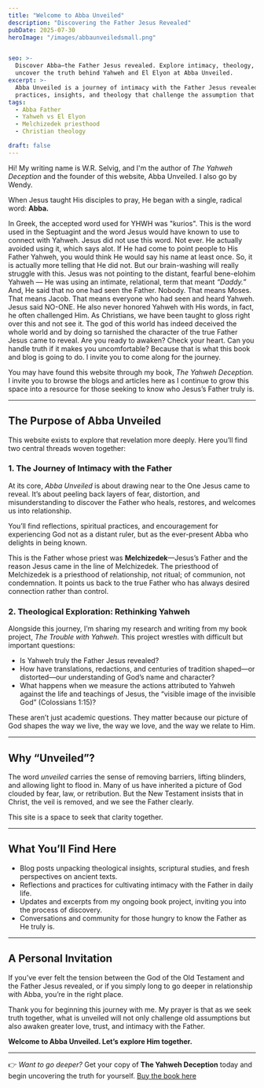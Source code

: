 ```yaml
---
title: "Welcome to Abba Unveiled"
description: "Discovering the Father Jesus Revealed"
pubDate: 2025-07-30
heroImage: "/images/abbaunveiledsmall.png" 


seo: >-
  Discover Abba—the Father Jesus revealed. Explore intimacy, theology, and
  uncover the truth behind Yahweh and El Elyon at Abba Unveiled.
excerpt: >-
  Abba Unveiled is a journey of intimacy with the Father Jesus revealed. Explore
  practices, insights, and theology that challenge the assumption that Yahweh is the Father.
tags:
  - Abba Father
  - Yahweh vs El Elyon
  - Melchizedek priesthood
  - Christian theology

draft: false
---
```



Hi! My writing name is W.R. Selvig, and I'm the author of *The Yahweh Deception* and the founder of this website, Abba Unveiled. I also go by Wendy.

When Jesus taught His disciples to pray, He began with a single, radical word: **Abba.**  

In Greek, the accepted word used for YHWH was "kurios". This is the word used in the Septuagint and the word Jesus would have known to use to connect with Yahweh. Jesus did not use this word. Not ever. He actually avoided using it, which says alot. If He had come to point people to His Father Yahweh, you would think He would say his name at least once. So, it is actually more telling that He did not. But our brain-washing will really struggle with this. Jesus was not pointing to the distant, fearful bene-elohim Yahweh — He was using an intimate, relational, term that meant *“Daddy.”* And, He said that no one had seen the Father. Nobody. That means Moses. That means Jacob. That means everyone who had seen and heard Yahweh. Jesus said NO-ONE. He also never honored Yahweh with His words, in fact, he often challenged Him. As Christians, we have been taught to gloss right over this and not see it. The god of this world has indeed deceived the whole world and by doing so tarnished the character of the true Father Jesus came to reveal. Are you ready to awaken? Check your heart. Can you handle truth if it makes you uncomfortable? Because that is what this book and blog is going to do. I invite you to come along for the journey.

You may have found this website through my book, *The Yahweh Deception.* I invite you to browse the blogs and articles here as I continue to grow this space into a resource for those seeking to know who Jesus’s Father truly is.  

---

## The Purpose of Abba Unveiled  

This website exists to explore that revelation more deeply. Here you’ll find two central threads woven together:  

### 1. The Journey of Intimacy with the Father  

At its core, *Abba Unveiled* is about drawing near to the One Jesus came to reveal. It’s about peeling back layers of fear, distortion, and misunderstanding to discover the Father who heals, restores, and welcomes us into relationship.  

You’ll find reflections, spiritual practices, and encouragement for experiencing God not as a distant ruler, but as the ever-present Abba who delights in being known.  

This is the Father whose priest was **Melchizedek**—Jesus’s Father and the reason Jesus came in the line of Melchizedek. The priesthood of Melchizedek is a priesthood of relationship, not ritual; of communion, not condemnation. It points us back to the true Father who has always desired connection rather than control.  

### 2. Theological Exploration: Rethinking Yahweh  

Alongside this journey, I’m sharing my research and writing from my book project, *The Trouble with Yahweh.* This project wrestles with difficult but important questions:  

- Is Yahweh truly the Father Jesus revealed?  
- How have translations, redactions, and centuries of tradition shaped—or distorted—our understanding of God’s name and character?  
- What happens when we measure the actions attributed to Yahweh against the life and teachings of Jesus, the “visible image of the invisible God” (Colossians 1:15)?  

These aren’t just academic questions. They matter because our picture of God shapes the way we live, the way we love, and the way we relate to Him.  

---

## Why “Unveiled”?  

The word *unveiled* carries the sense of removing barriers, lifting blinders, and allowing light to flood in. Many of us have inherited a picture of God clouded by fear, law, or retribution. But the New Testament insists that in Christ, the veil is removed, and we see the Father clearly.  

This site is a space to seek that clarity together.  

---

## What You’ll Find Here  

- Blog posts unpacking theological insights, scriptural studies, and fresh perspectives on ancient texts.  
- Reflections and practices for cultivating intimacy with the Father in daily life.  
- Updates and excerpts from my ongoing book project, inviting you into the process of discovery.  
- Conversations and community for those hungry to know the Father as He truly is.  

---

## A Personal Invitation  

If you’ve ever felt the tension between the God of the Old Testament and the Father Jesus revealed, or if you simply long to go deeper in relationship with Abba, you’re in the right place.  

Thank you for beginning this journey with me. My prayer is that as we seek truth together, what is unveiled will not only challenge old assumptions but also awaken greater love, trust, and intimacy with the Father.  

**Welcome to Abba Unveiled. Let’s explore Him together.**  

---

👉 *Want to go deeper?* Get your copy of **The Yahweh Deception** today and begin uncovering the truth for yourself. [Buy the book here](#)